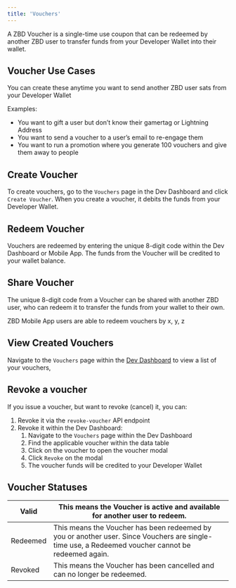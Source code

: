 ```yaml
---
title: 'Vouchers'
---
```


A ZBD Voucher is a single-time use coupon that can be redeemed by another ZBD user to transfer funds from your Developer Wallet into their wallet.

## Voucher Use Cases[​](#voucher-use-cases "Direct link to heading")

You can create these anytime you want to send another ZBD user sats from your Developer Wallet

Examples:

*   You want to gift a user but don’t know their gamertag or Lightning Address
*   You want to send a voucher to a user’s email to re-engage them
*   You want to run a promotion where you generate 100 vouchers and give them away to people

## Create Voucher[​](#create-voucher "Direct link to heading")

To create vouchers, go to the `Vouchers` page in the Dev Dashboard and click `Create Voucher`. When you create a voucher, it debits the funds from your Developer Wallet.

## Redeem Voucher[​](#redeem-voucher "Direct link to heading")

Vouchers are redeemed by entering the unique 8-digit code within the Dev Dashboard or Mobile App. The funds from the Voucher will be credited to your wallet balance.

## Share Voucher[​](#share-voucher "Direct link to heading")

The unique 8-digit code from a Voucher can be shared with another ZBD user, who can redeem it to transfer the funds from your wallet to their own.

ZBD Mobile App users are able to redeem vouchers by x, y, z

## View Created Vouchers[​](#view-created-vouchers "Direct link to heading")

Navigate to the `Vouchers` page within the [Dev Dashboard](https://dashboard.zebedee.io/vouchers) to view a list of your vouchers,

## Revoke a voucher[​](#revoke-a-voucher "Direct link to heading")

If you issue a voucher, but want to revoke (cancel) it, you can:

1.  Revoke it via the `revoke-voucher` API endpoint
2.  Revoke it within the Dev Dashboard:
    1.  Navigate to the `Vouchers` page within the Dev Dashboard
    2.  Find the applicable voucher within the data table
    3.  Click on the voucher to open the voucher modal
    4.  Click `Revoke` on the modal
    5.  The voucher funds will be credited to your Developer Wallet

## Voucher Statuses[​](#voucher-statuses "Direct link to heading")

| Valid | This means the Voucher is active and available for another user to redeem. |
| --- | --- |
| Redeemed | This means the Voucher has been redeemed by you or another user. Since Vouchers are single-time use, a Redeemed voucher cannot be redeemed again. |
| Revoked | This means the Voucher has been cancelled and can no longer be redeemed. |